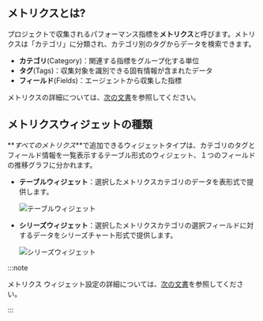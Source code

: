 ## メトリクスとは?

プロジェクトで収集されるパフォーマンス指標を**メトリクス**と呼びます。メトリクスは「カテゴリ」に分類され、カテゴリ別のタグからデータを検索できます。

- **カテゴリ**(Category)：関連する指標をグループ化する単位
- **タグ**(Tags)：収集対象を識別できる固有情報が含まれたデータ
- **フィールド**(Fields)：エージェントから収集した指標

メトリクスの詳細については、[次の文書](metrics-intro)を参照してください。

## メトリクスウィジェットの種類

**_すべてのメトリクス_**で追加できるウィジェットタイプは、カテゴリのタグとフィールド情報を一覧表示するテーブル形式のウィジェット、１つのフィールドの推移グラフに分かれます。

- **テーブルウィジェット**：選択したメトリクスカテゴリのデータを表形式で提供します。

  ![テーブルウィジェット](/img/metric-widget-table.png)

- **シリーズウィジェット**：選択したメトリクスカテゴリの選択フィールドに対するデータをシリーズチャート形式で提供します。

  ![シリーズウィジェット](/img/metric-widget-series.png)

:::note

メトリクス ウィジェット設定の詳細については、[次の文書](flexboard-widget-manage#changedata-metric-widget)を参照してください。

:::
